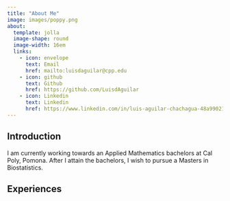 ```yaml
---
title: "About Me"
image: images/poppy.png
about:
  template: jolla
  image-shape: round
  image-width: 16em
  links: 
    - icon: envelope
      text: Email
      href: mailto:luisdaguilar@cpp.edu
    - icon: github
      text: Github
      href: https://github.com/LuisdAguilar
    - icon: Linkedin
      text: Linkedin
      href: https://www.linkedin.com/in/luis-aguilar-chachagua-48a990212/
---
```

## Introduction

I am currently working towards an Applied Mathematics bachelors at Cal Poly, Pomona. After I attain the bachelors, I wish to pursue a Masters in Biostatistics.


## Experiences
